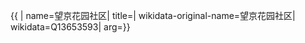 {{ {{{1|PRC admin/showdata}}}|
name=望京花园社区|
title=|
wikidata-original-name=望京花园社区|
wikidata=Q13653593|
arg={{{arg|}}}}}
